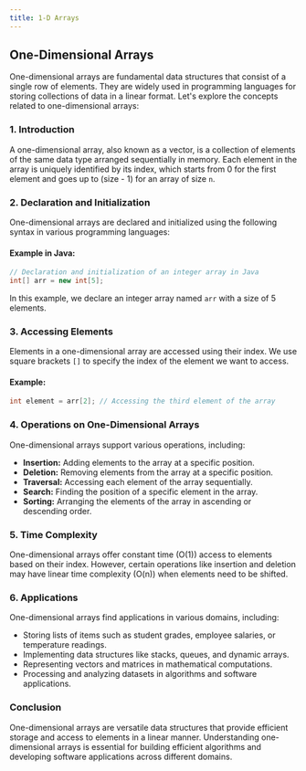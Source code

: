 ```yaml
---
title: 1-D Arrays
---
```

## One-Dimensional Arrays

One-dimensional arrays are fundamental data structures that consist of a single row of elements. They are widely used in programming languages for storing collections of data in a linear format. Let's explore the concepts related to one-dimensional arrays:

### 1. Introduction

A one-dimensional array, also known as a vector, is a collection of elements of the same data type arranged sequentially in memory. Each element in the array is uniquely identified by its index, which starts from 0 for the first element and goes up to (size - 1) for an array of size `n`.

### 2. Declaration and Initialization

One-dimensional arrays are declared and initialized using the following syntax in various programming languages:

#### Example in Java:

```java
// Declaration and initialization of an integer array in Java
int[] arr = new int[5];
```

In this example, we declare an integer array named `arr` with a size of 5 elements.

### 3. Accessing Elements

Elements in a one-dimensional array are accessed using their index. We use square brackets `[]` to specify the index of the element we want to access.

#### Example:

```java
int element = arr[2]; // Accessing the third element of the array
```

### 4. Operations on One-Dimensional Arrays

One-dimensional arrays support various operations, including:

- **Insertion:** Adding elements to the array at a specific position.
- **Deletion:** Removing elements from the array at a specific position.
- **Traversal:** Accessing each element of the array sequentially.
- **Search:** Finding the position of a specific element in the array.
- **Sorting:** Arranging the elements of the array in ascending or descending order.

### 5. Time Complexity

One-dimensional arrays offer constant time (O(1)) access to elements based on their index. However, certain operations like insertion and deletion may have linear time complexity (O(n)) when elements need to be shifted.

### 6. Applications

One-dimensional arrays find applications in various domains, including:

- Storing lists of items such as student grades, employee salaries, or temperature readings.
- Implementing data structures like stacks, queues, and dynamic arrays.
- Representing vectors and matrices in mathematical computations.
- Processing and analyzing datasets in algorithms and software applications.

### Conclusion

One-dimensional arrays are versatile data structures that provide efficient storage and access to elements in a linear manner. Understanding one-dimensional arrays is essential for building efficient algorithms and developing software applications across different domains.

